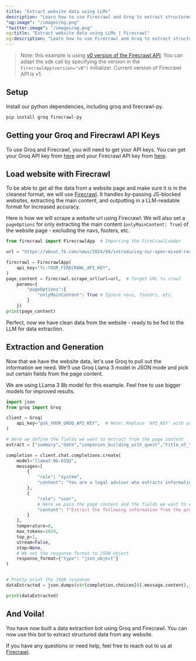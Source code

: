 ```yaml
---
title: "Extract website data using LLMs"
description: "Learn how to use Firecrawl and Groq to extract structured data from a web page in a few lines of code."
"og:image": "/images/og.png"
"twitter:image": "/images/og.png"
og:title: "Extract website data using LLMs | Firecrawl"
og:description: "Learn how to use Firecrawl and Groq to extract structured data from a web page in a few lines of code."
---
```


> Note: this example is using [v0 version of the Firecrawl API](/v0/introduction). You can adapt the sdk call by specifying the version in the `FirecrawlApp(version="v0")` initializer. Current version of Firecrawl API is v1.

## Setup

Install our python dependencies, including groq and firecrawl-py.

```bash
pip install groq firecrawl-py
```

## Getting your Groq and Firecrawl API Keys

To use Groq and Firecrawl, you will need to get your API keys. You can get your Groq API key from [here](https://groq.com) and your Firecrawl API key from [here](https://firecrawl.dev).

## Load website with Firecrawl

To be able to get all the data from a website page and make sure it is in the cleanest format, we will use [Firecrawl](https://firecrawl.dev). It handles by-passing JS-blocked websites, extracting the main content, and outputting in a LLM-readable format for increased accuracy.

Here is how we will scrape a website url using Firecrawl. We will also set a `pageOptions` for only extracting the main content (`onlyMainContent: True`) of the website page - excluding the navs, footers, etc.

```python
from firecrawl import FirecrawlApp  # Importing the FireCrawlLoader

url = "https://about.fb.com/news/2024/04/introducing-our-open-mixed-reality-ecosystem/"

firecrawl = FirecrawlApp(
    api_key="fc-YOUR_FIRECRAWL_API_KEY",
)
page_content = firecrawl.scrape_url(url=url,  # Target URL to crawl
    params={
        "pageOptions":{
            "onlyMainContent": True # Ignore navs, footers, etc.
        }
    })
print(page_content)
```

Perfect, now we have clean data from the website - ready to be fed to the LLM for data extraction.

## Extraction and Generation

Now that we have the website data, let's use Groq to pull out the information we need. We'll use Groq Llama 3 model in JSON mode and pick out certain fields from the page content.

We are using LLama 3 8b model for this example. Feel free to use bigger models for improved results.

```python
import json
from groq import Groq

client = Groq(
    api_key="gsk_YOUR_GROQ_API_KEY",  # Note: Replace 'API_KEY' with your actual Groq API key
)

# Here we define the fields we want to extract from the page content
extract = ["summary","date","companies_building_with_quest","title_of_the_article","people_testimonials"]

completion = client.chat.completions.create(
    model="llama3-8b-8192",
    messages=[
        {
            "role": "system",
            "content": "You are a legal advisor who extracts information from documents in JSON."
        },
        {
            "role": "user",
            # Here we pass the page content and the fields we want to extract
            "content": f"Extract the following information from the provided documentation:\Page content:\n\n{page_content}\n\nInformation to extract: {extract}"
        }
    ],
    temperature=0,
    max_tokens=1024,
    top_p=1,
    stream=False,
    stop=None,
    # We set the response format to JSON object
    response_format={"type": "json_object"}
)


# Pretty print the JSON response
dataExtracted = json.dumps(str(completion.choices[0].message.content), indent=4)

print(dataExtracted)
```

## And Voila!

You have now built a data extraction bot using Groq and Firecrawl. You can now use this bot to extract structured data from any website.

If you have any questions or need help, feel free to reach out to us at [Firecrawl](https://firecrawl.dev).
